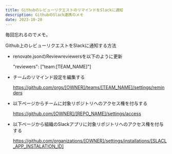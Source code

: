 ```yaml
---
title: GithubのレビューリクエストのリマインドをSlackに通知
description: GithubのSlack連携のメモ
date: 2023-10-20
---
```


毎回忘れるのでメモ。

Github上のレビューリクエストをSlackに通知する方法

- renovate.jsonのReviewreviewersを以下のように更新

  "reviewers": ["team:[TEAM_NAME]"]

- チームのリマインド設定を編集する

  https://github.com/orgs/[OWNER]/teams/[TEAM_NAME]/settings/reminders

- 以下ページからチームに対象リポジトリへのアクセス権を付与する

  https://github.com/[OWNER]/[REPO_NAME]/settings/access

- 以下ページから組織のSlackアプリに対象リポジトリへのアクセス権を付与する

  https://github.com/organizations/[OWNER]/settings/installations/[SLACL_APP_INSTALATION_ID]
